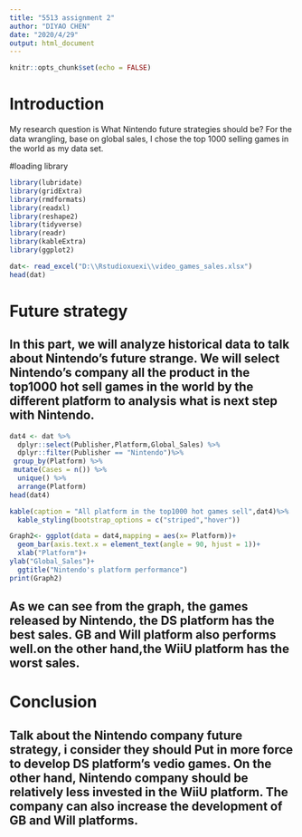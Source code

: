 ```yaml
---
title: "5513 assignment 2"
author: "DIYAO CHEN"
date: "2020/4/29"
output: html_document
---
```


```r
knitr::opts_chunk$set(echo = FALSE)
```

# Introduction
My research question is What Nintendo future strategies should be? 
For the data wrangling, base on global sales, I chose the top 1000 selling games in the world as my data set.


#loading library
```r
library(lubridate)
library(gridExtra)
library(rmdformats)
library(readxl)
library(reshape2)
library(tidyverse)
library(readr)
library(kableExtra)
library(ggplot2)

```


```r
dat<- read_excel("D:\\Rstudioxuexi\\video_games_sales.xlsx")
head(dat)
```

# Future strategy


## In this part, we will analyze historical data to talk about Nintendo's future strange. We will select Nintendo's company all the product in the top1000 hot sell games in the world by the different platform to analysis what is next step with Nintendo.


```r
dat4 <- dat %>%
  dplyr::select(Publisher,Platform,Global_Sales) %>%
  dplyr::filter(Publisher == "Nintendo")%>%
 group_by(Platform) %>%
 mutate(Cases = n()) %>%
  unique() %>%
  arrange(Platform)
head(dat4)
```

```r
kable(caption = "All platform in the top1000 hot games sell",dat4)%>%
  kable_styling(bootstrap_options = c("striped","hover"))
```


```r
Graph2<- ggplot(data = dat4,mapping = aes(x= Platform))+
  geom_bar(axis.text.x = element_text(angle = 90, hjust = 1))+
  xlab("Platform")+
ylab("Global_Sales")+
  ggtitle("Nintendo's platform performance")
print(Graph2)
```
## As we can see from the graph, the games released by Nintendo, the DS platform has the best sales. GB and Will platform also performs well.on the other hand,the WiiU platform has the worst sales. 

# Conclusion
## Talk about the Nintendo company future strategy, i consider they should Put in more force to develop  DS platform's vedio games. On the other hand, Nintendo company should be relatively less invested in the WiiU platform. The company can also increase the development of GB and Will platforms.
